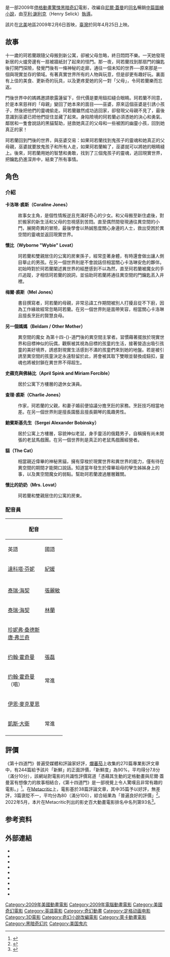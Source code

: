 {{Otheruses|other=同名原著小說|第十四道門}}
{{noteTA
|G1=Show
|G2=Movie
|1=zh-hk:歌露蓮;zh-tw:珂若蘭;zh-cn:卡洛琳;zh-hant:柯若蘭;zh-mo:歌露蓮;
}}
{{Expand English|date=2018年3月}}
{{Infobox Film
| name           = 第十四道門
| original_name  = ''{{lang|en|Coraline}}''
| caption        = 電影海報
| image          = Coraline movie.jpg
| director       = [[亨利·謝利克|亨利·謝利克]] 
| producer       =  {{ubl|Henry Selick|Claire Jennings|{{tsl|en|Bill Mechanic||Bill Mechanic}}|Mary Sandell}}
| screenplay     = 亨利·謝利克
| based on       = {{based on|[[第十四道門|第十四道門]]|[[尼爾·蓋曼|尼爾·蓋曼]]}}
| starring       = {{ubl|[[達科塔·芬妮|達科塔·芬妮]]|{{tsl|en|Robert Bailey Jr.||Robert Bailey Jr.}}|[[泰瑞·海契|泰瑞·海契]]|[[珍妮佛·珊德絲|珍妮佛·珊德絲]]|[[唐·弗蘭奇|唐·弗蘭奇]]|[[约翰·霍奇曼|约翰·霍奇曼]]|[[伊恩·麥克夏恩|伊恩·麥克夏恩]]}}
| music          = {{tsl|en|Bruno Coulais|布魯諾·寇萊}}
| cinematography = Pete Kozachik
| editing        = Christopher Murrie
| studio         = {{ubl|[[萊卡_(動畫公司)|萊卡]]|Pandemonium}}
| distributor    = [[焦点影业|焦点影业]]
| released       = {{Film date|2009|2|5|波兰国际影展|2009|2|6|{{USA}}|2009|4|25|{{HKG}}|2009|9|4|{{TWN}}}}
| runtime        = 100分钟<ref>{{cite web |url=http://www.bbfc.co.uk/website/Classified.nsf/c2fb077ba3f9b33980256b4f002da32c/7af591781e6867a4802575460031e934?OpenDocument |title=Coraline rated PG by the BBFC |date=2009-01-29 |publisher=[[British_Board_of_Film_Classification|BBFC]] |accessdate=2009-04-05 |quote=Run Time 100m 19s |deadurl=yes |archiveurl=https://web.archive.org/web/20090424082907/http://www.bbfc.co.uk/website/Classified.nsf/c2fb077ba3f9b33980256b4f002da32c/7af591781e6867a4802575460031e934?OpenDocument |archivedate=2009-04-24  }}</ref>
| country        = {{美國電影產地}}
| language       = 英語
| budget         = {{USD|6000萬}}<ref name="boxoffice">{{cite web |url=http://www.boxofficemojo.com/movies/?page=main&id=coraline.htm |title=Coraline |publisher=[[Box_Office_Mojo|Box Office Mojo]] |accessdate=2009-08-11 |archive-date=2012-03-27 |archive-url=https://www.webcitation.org/66TUawty6?url=http://www.boxofficemojo.com/movies/?page=main |dead-url=no }}</ref>
| gross          = {{USD|1.24億}}<ref name="boxoffice"/>
| tw_name        = 第十四道門
| cn_name        = 鬼妈妈
| hk_name        = 怪誕隨意門
}}
{{作品名稱|name=''Coraline''|cn=鬼妈妈|hk=怪誕隨意門|tw=第十四道門}}是一部2009年[[停格|停格]][[動畫片|動畫]][[驚悚片|驚悚]][[黑暗奇幻|黑暗奇幻]]電影，改編自[[尼爾·蓋曼|尼爾·蓋曼]]的[[第十四道門|同名]]暢銷[[中篇小說|中篇]][[圖繪小說|圖繪小說]]，由[[亨利·謝利克|亨利·謝利克]]（Henry Selick）[[導演|執導]]。

該片在[[北美|北美]]地區2009年2月6日首映，[[臺灣|臺灣]]於同年4月25日上映。

==故事==
十一歲的珂若蘭跟隨父母搬到新公寓，卻被父母忽略，終日悶悶不樂。一天她發現新居的火爐旁邊有一扇被牆紙封了起來的怪門。那一夜，珂若蘭找到那扇門的鑰匙後打開門探險，發覺門後有一條神秘的走廊，通往一個未知的世界──原來那是一個與現實並存的領域。有著真實世界所有的人物與玩意，但是卻更有趣好玩。裏面有上佳的美食、更新奇的玩具，以及更疼愛她的另一對「父母」，令珂若蘭樂而忘返。

門後世界中的媽媽邀請歌露蓮留下，但代價是要用鈕扣縫合眼睛。珂若蘭不同意，於是本來慈祥的「母親」變回了她本來的面目——巫婆，原來這個巫婆是引誘小孩子，然後把他們的靈魂偷走。珂若蘭雖然成功逃回家，卻發現父母親不見了，最後意識到巫婆已把他們捉住並藏了起來。身陷險境的珂若蘭必須憑她的決心和勇氣、鄰居和一隻會說話的黑貓幫助，拯救她真正的父母和一些被困的幽靈小孩，回到她真正的家！

珂若蘭回到門後的世界，與巫婆交易：如果珂若蘭找到鬼孩子的靈魂和她真正的父母親，巫婆就要放鬼孩子和所有人走，如果珂若蘭輸了，巫婆就可以將她的眼睛縫上。後來，珂若蘭用她的智慧和勇敢，找到了三個鬼孩子的靈魂，逃回現實世界，把鑰匙扔進深井中，結束了所有事情。

== 角色 ==
=== 介紹 ===
'''卡洛琳·裘斯（Coraline Jones）'''
:故事女主角，是個性情叛逆且充滿好奇心的少女。和父母搬至新住處後，對於搬家的新生活和父母的忽視感到苦悶。直至偶然間發現通往異空間的小門，展開奇異的冒險，最後學會以熱誠態度關心身邊的人士，救出受困於異空間的靈魂並返回現實世界。

'''懷比（Wyborne "Wybie" Lovat）'''
: 珂若蘭和雙親居住的公寓的房東孫子，經常歪著身體，有時還會做出讓人側目舉止的男孩。在另一個世界則是不會說話但相當關心卡洛琳安危的夥伴。初始時對於珂若蘭闡述異世界的經歷感到不以為然，直至珂若蘭被魔女的手爪追蹤，才相信珂若蘭的說詞，並協助珂若蘭將通往異空間的門鑰匙丟入井裡。

'''梅爾·裘斯（Mel Jones）'''
:書目撰寫者，珂若蘭的母親，非常忌諱工作期間被別人打擾且從不下廚，因為工作緣故經常忽略珂若蘭。在另一個世界則是面帶笑容，相當關心卡洛琳且擅長烹飪的賢慧良母。

'''另一個媽媽（Beldam / Other Mother）'''
:異空間的魔女 為第十四-{}-道門後的異空間主掌者。習慣藉著擺放於現實世界和目標神似的玩偶，觀察被其視為目標的孩童的生活，接著營造出吸引孩童的美好境界，誘惑對現實生活感到不滿的孩童們來到她的地盤。若是被引誘至異空間的孩童決定永遠駐留於此，將會被其取下雙眼並替換成鈕扣，靈魂也將被封鎖在異世界不得超生。

'''史蘋克與佛絲比（April Spink and Miriam Forcible）'''
:居於公寓下方樓層的退休女演員。

'''查理·裘斯（Charlie Jones）'''
:作家，珂若蘭的父親，和妻子婚前便協議分擔烹飪的家務。烹飪技巧相當地差。在另一個世界則是擅長園藝且擅長鋼琴的風趣男性。

'''鮑賓斯基先生（Sergei Alexander Bobinsky）'''
:居於公寓上方樓層，容貌神似老鼠，身手靈活的俄籍男子，自稱擁有尚未開張的老鼠馬戲團。在另一個世界則是真正的老鼠馬戲團經營者。

'''貓（The Cat）'''
:相當親近偉畢的神秘黑貓，擁有穿梭於現實世界和異世界的能力，僅有待在異空間的期間才能開口說話。知道當年發生於偉畢祖母的孿生姊姊身上的事，以及異空間魔女的弱點。幫助珂若蘭渡過層層難關。

'''懷比的奶奶（Mrs. Lovat）'''
:珂若蘭和雙親居住的公寓的房東。

=== 配音員 ===
{| class="wikitable"
!colspan=3|配音
!rowspan=2|角色
|-
!英語
!國語
!粵語
|-
|[[達科塔·芬妮|達科塔·芬妮]]
|[[紀媛|紀媛]]
|[[羅杏芝|羅杏芝]]
|卡洛琳·裘斯（Coraline Jones）
|-
|{{link-en|小羅伯特·貝利|Robert_Bailey_Jr.}}
|
|[[陳灝瑋|陳灝瑋]]
|懷比（Wyborne "Wybie" Lovat）
|-
|[[泰瑞·海契|泰瑞·海契]]
|[[張麗敏|張麗敏]]
|[[沈小蘭|沈小蘭]]
|梅爾·裘斯（Mel Jones）
|-
|[[泰瑞·海契|泰瑞·海契]]
|[[林蘭|林蘭]]
|[[沈小蘭|沈小蘭]]
|另一個媽媽（Beldam / Other Mother）
|-
|[[珍妮弗·桑德斯|珍妮弗·桑德斯]]<br />[[唐·弗兰奇|唐·弗兰奇]]
|
|[[雷碧娜|雷碧娜]]<br />[[黃玉娟|黃玉娟]]
|史蘋克與佛絲比（April Spink and Miriam Forcible）
|-
|[[约翰·霍奇曼|约翰·霍奇曼]]
|[[張磊_(配音員)|張磊]]
|[[李錦綸_(配音員)|李錦綸]]
|查理·裘斯（Charlie Jones）
|-
|[[约翰·霍奇曼|约翰·霍奇曼]]<br />{{link-en|約翰·林內爾|John_Linnell}}（唱）
|常進
|[[李錦綸_(配音員)|李錦綸]]
|另一個爸爸（Other Father）
|-
|[[伊恩·麥克夏恩|伊恩·麥克夏恩]]
|
|[[張炳強|張炳強]]
|鮑賓斯基先生（Sergei Alexander Bobinsky）
|-
|[[凱斯·大衛|凱斯·大衛]]
|常進
|[[朱子聰|朱子聰]]
|貓（The Cat）
|-
|{{link-en|卡洛琳·卡爾夫德|Caroline_Crawford}}
|
|[[林丹鳳|林丹鳳]]
|懷比的奶奶（Mrs. Lovat）
|}

== 評價 ==
《第十四道門》普遍受媒體和評論家好評，[[爛蕃茄|爛蕃茄]]上收集的270篇專業影評文章中，有244篇給予該片「新鮮」的正面評價，「新鮮度」為90%，平均得分7.8分（滿分10分），該網站對電影的共識性評價寫道「憑藉其生動的定格動畫與尼爾·蓋曼富有想像力的故事相結合，《第十四道門》是一部視覺上令人驚嘆且非常有趣的電影。」<ref>{{cite web|title=Coraline|url=https://www.rottentomatoes.com/m/coraline|publisher=[[Rotten_Tomatoes|Rotten Tomatoes]]|accessdate=2022-05-14|archive-date=2022-05-14|archive-url=https://www.rottentomatoes.com/m/coraline|dead-url=no}}</ref>。在[[Metacritic|Metacritic]]上，電影基於38篇評論文章，其中35篇予以好評，無差評，3篇褒貶不一，平均分為80（滿分100），綜合結果為「普遍良好的評價」<ref>{{cite web|url=https://www.metacritic.com/movie/coraline|title=Coraline|publisher=[[Metacritic|Metacritic]]|accessdate=2022-05-14|archive-date=2022-05-14|archive-url=https://www.metacritic.com/movie/coraline|dead-url=no}}</ref>。2022年5月，本片在Metacritic列出的影史百大動畫電影排名中名列第93名<ref>{{cite web|title=Top Animation Movies|url=https://www.metacritic.com/browse/movies/genre/metascore/animation?view=condensed|accessdate=2022-05-14|author=|date=|format=|publisher=|language=en|website=[[Metacritic|Metacritic]]|archive-date=2022-05-14|archive-url=https://www.metacritic.com/browse/movies/genre/metascore/animation?view=condensed|dead-url=no}}</ref>。

== 参考资料 ==
{{reflist}}

== 外部連結 ==
{{Commons category|Coraline (film)}}
* {{Official website|http://www.coraline.com}}
* {{IMDb title|0327597}}
* {{Bcdb title|76469}}
* {{AllRovi movie|352012}}
* {{Rotten Tomatoes|coraline}}
* {{Metacritic film|coraline}}
* {{Mojo title|coraline}}
* {{douban}}
* {{Mtime|52352}}

{{萊卡}}

{{Authority control}}

{{DEFAULTSORT:Coraline}}
[[Category:2009年美國動畫電影|Category:2009年美國動畫電影]]
[[Category:2009年電腦動畫電影|Category:2009年電腦動畫電影]]
[[Category:美國奇幻電影|Category:美國奇幻電影]]
[[Category:英語電影|Category:英語電影]]
[[Category:奇幻動畫|Category:奇幻動畫]]
[[Category:定格动画电影|Category:定格动画电影]]
[[Category:3D電影|Category:3D電影]]
[[Category:奇幻小說改編電影|Category:奇幻小說改編電影]]
[[Category:萊卡動畫電影|Category:萊卡動畫電影]]
[[Category:黑暗奇幻片|Category:黑暗奇幻片]]
[[Category:美国鬼片|Category:美国鬼片]]